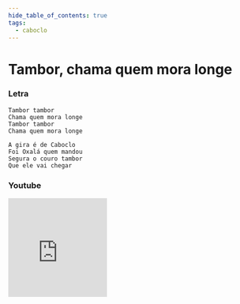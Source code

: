 ```yaml
---
hide_table_of_contents: true
tags:
  - caboclo
---
```


# Tambor, chama quem mora longe

### Letra

```text
Tambor tambor
Chama quem mora longe
Tambor tambor
Chama quem mora longe

A gira é de Caboclo
Foi Oxalá quem mandou
Segura o couro tambor
Que ele vai chegar
```

### Youtube

<iframe
  width="200"
  height="200"
  src="https://www.youtube.com/embed/LOOmEN70ong"
  title="YouTube video player"
  frameborder="0"
  allow="accelerometer; autoplay; clipboard-write; encrypted-media; gyroscope; picture-in-picture; web-share"
  referrerpolicy="strict-origin-when-cross-origin"
  allowfullscreen
></iframe>
